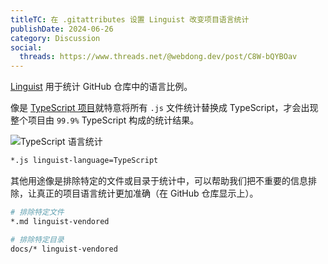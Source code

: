 ```yaml
---
titleTC: 在 .gitattributes 设置 Linguist 改变项目语言统计
publishDate: 2024-06-26
category: Discussion
social:
  threads: https://www.threads.net/@webdong.dev/post/C8W-bQYBOav
---
```


[Linguist](https://github.com/github-linguist/linguist) 用于统计 GitHub 仓库中的语言比例。

像是 [TypeScript 项目](https://github.com/microsoft/TypeScript/blob/main/.gitattributes)就特意将所有 `.js` 文件统计替换成 TypeScript，才会出现整个项目由 `99.9%` TypeScript 构成的统计结果。

![TypeScript 语言统计](./typescript-language.webp)

```bash
*.js linguist-language=TypeScript
```

其他用途像是排除特定的文件或目录于统计中，可以帮助我们把不重要的信息排除，让真正的项目语言统计更加准确（在 GitHub 仓库显示上）。

```bash
# 排除特定文件
*.md linguist-vendored

# 排除特定目录
docs/* linguist-vendored
```
